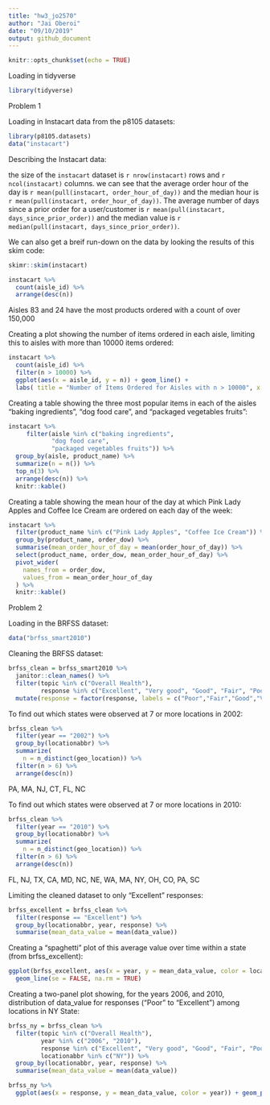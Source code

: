```yaml
---
title: "hw3_jo2570"
author: "Jai Oberoi"
date: "09/10/2019"
output: github_document
---
```


```r
knitr::opts_chunk$set(echo = TRUE)
```

Loading in tidyverse 
```r
library(tidyverse)
```

Problem 1

Loading in Instacart data from the p8105 datasets: 
```r
library(p8105.datasets)
data("instacart")
```

Describing the Instacart data: 

the size of the `instacart` dataset is `r nrow(instacart)` rows and `r ncol(instacart)` columns.
we can see that the average order hour of the day is `r mean(pull(instacart, order_hour_of_day))` and the median hour is `r mean(pull(instacart, order_hour_of_day))`. The average number of days since a prior order for a user/customer is `r mean(pull(instacart, days_since_prior_order))` and the median value is `r median(pull(instacart, days_since_prior_order))`. 

We can also get a breif run-down on the data by looking the results of this skim code:
```r
skimr::skim(instacart)
```

```r
instacart %>%
  count(aisle_id) %>%
  arrange(desc(n))
```
Aisles 83 and 24 have the most products ordered with a count of over 150,000

Creating a plot showing the number of items ordered in each aisle, limiting this to aisles with more than 10000 items ordered: 
```r
instacart %>%
  count(aisle_id) %>%
  filter(n > 10000) %>%
  ggplot(aes(x = aisle_id, y = n)) + geom_line() + 
  labs( title = "Number of Items Ordered for Aisles with n > 10000", x = "Aisle", y = "Number of Items Ordered")
```

Creating a table showing the three most popular items in each of the aisles “baking ingredients”, “dog food care”, and “packaged vegetables fruits”: 
```r
instacart %>%
     filter(aisle %in% c("baking ingredients", 
            "dog food care", 
            "packaged vegetables fruits")) %>%
  group_by(aisle, product_name) %>% 
  summarize(n = n()) %>%
  top_n(3) %>%
  arrange(desc(n)) %>%
  knitr::kable()
```

Creating a table showing the mean hour of the day at which Pink Lady Apples and Coffee Ice Cream are ordered on each day of the week: 
```r
instacart %>%
  filter(product_name %in% c("Pink Lady Apples", "Coffee Ice Cream")) %>%
  group_by(product_name, order_dow) %>%
  summarise(mean_order_hour_of_day = mean(order_hour_of_day)) %>%
  select(product_name, order_dow, mean_order_hour_of_day) %>%
  pivot_wider(
    names_from = order_dow,
    values_from = mean_order_hour_of_day
  ) %>%
  knitr::kable()
```

Problem 2 

Loading in the BRFSS dataset:
```r
data("brfss_smart2010")
```

Cleaning the BRFSS dataset:
```r
brfss_clean = brfss_smart2010 %>%
  janitor::clean_names() %>%
  filter(topic %in% c("Overall Health"),
         response %in% c("Excellent", "Very good", "Good", "Fair", "Poor")) %>%
  mutate(response = factor(response, labels = c("Poor","Fair","Good","Very good", "Excellent"))) 
```

To find out which states were observed at 7 or more locations in 2002:
```r
brfss_clean %>% 
  filter(year == "2002") %>% 
  group_by(locationabbr) %>%
  summarize(
    n = n_distinct(geo_location)) %>%
  filter(n > 6) %>% 
  arrange(desc(n))
```
PA, MA, NJ, CT, FL, NC


To find out which states were observed at 7 or more locations in 2010:
```r
brfss_clean %>% 
  filter(year == "2010") %>% 
  group_by(locationabbr) %>%
  summarize(
    n = n_distinct(geo_location)) %>%
  filter(n > 6) %>% 
  arrange(desc(n)) 
```
FL, NJ, TX, CA, MD, NC, NE, WA, MA, NY, OH, CO, PA, SC


Limiting the cleaned dataset to only "Excellent" responses: 
```r
brfss_excellent = brfss_clean %>% 
  filter(response == "Excellent") %>% 
  group_by(locationabbr, year, response) %>%
  summarise(mean_data_value = mean(data_value))
```

Creating a “spaghetti” plot of this average value over time within a state (from brfss_excellent): 
```r
ggplot(brfss_excellent, aes(x = year, y = mean_data_value, color = locationabbr)) + 
  geom_line(se = FALSE, na.rm = TRUE)
```

Creating a two-panel plot showing, for the years 2006, and 2010, distribution of data_value for responses (“Poor” to “Excellent”) among locations in NY State: 
```r
brfss_ny = brfss_clean %>%
  filter(topic %in% c("Overall Health"), 
         year %in% c("2006", "2010"),
         response %in% c("Excellent", "Very good", "Good", "Fair", "Poor"),
         locationabbr %in% c("NY")) %>% 
  group_by(locationabbr, year, response) %>%
  summarise(mean_data_value = mean(data_value))

brfss_ny %>% 
  ggplot(aes(x = response, y = mean_data_value, color = year)) + geom_point() + facet_grid(.~year)
```





